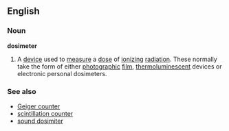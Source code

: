 ==English==
===Noun===
{{wikipedia}}
'''dosimeter'''
# A [[device]] used to [[measure]] a [[dose]] of [[ionizing]] [[radiation]]. These normally take the form of either [[photographic]] [[film]], [[thermoluminescent]] devices or electronic personal dosimeters.

===See also===
*[[Geiger counter]]
*[[scintillation counter]]
*[[sound dosimiter]]